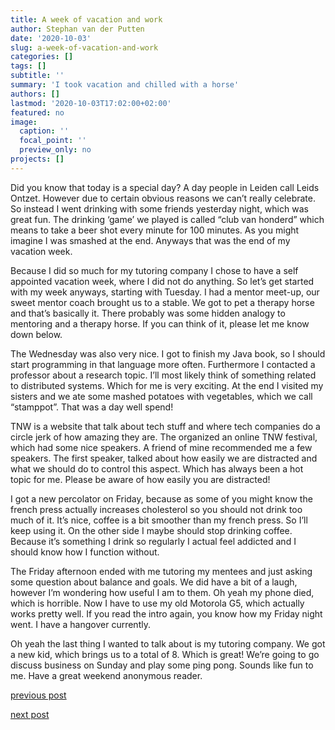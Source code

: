 ```yaml
---
title: A week of vacation and work
author: Stephan van der Putten
date: '2020-10-03'
slug: a-week-of-vacation-and-work
categories: []
tags: []
subtitle: ''
summary: 'I took vacation and chilled with a horse'
authors: []
lastmod: '2020-10-03T17:02:00+02:00'
featured: no
image:
  caption: ''
  focal_point: ''
  preview_only: no
projects: []
---
```


Did you know that today is a special day? A day people in Leiden call Leids Ontzet. However due to certain obvious reasons we can't really celebrate. So instead I went drinking with some friends yesterday night, which was great fun. The drinking 'game' we played is called "club van honderd" which means to take a beer shot every minute for 100 minutes. As you might imagine I was smashed at the end. Anyways that was the end of my vacation week.

Because I did so much for my tutoring company I chose to have a self appointed vacation week, where I did not do anything. So let's get started with my week anyways, starting with Tuesday. I had a mentor meet-up, our sweet mentor coach brought us to a stable. We got to pet a therapy horse and that's basically it. There probably was some hidden analogy to mentoring and a therapy horse. If you can think of it, please let me know down below.

The Wednesday was also very nice. I got to finish my Java book, so I should start programming in that language more often. Furthermore I contacted a professor about a research topic. I'll most likely think of something related to distributed systems. Which for me is very exciting. At the end I visited my sisters and we ate some mashed potatoes with vegetables, which we call "stamppot". That was a day well spend!

TNW is a website that talk about tech stuff and where tech companies do a circle jerk of how amazing they are. The organized an online TNW festival, which had some nice speakers. A friend of mine recommended me a few speakers. The first speaker, talked about how easily we are distracted and what we should do to control this aspect. Which has always been a hot topic for me. Please be aware of how easily you are distracted!

I got a new percolator on Friday, because as some of you might know the french press actually increases cholesterol so you should not drink too much of it. It's nice, coffee is a bit smoother than my french press. So I'll keep using it. On the other side I maybe should stop drinking coffee. Because it's something I drink so regularly I actual feel addicted and I should know how I function without.

The Friday afternoon ended with me tutoring my mentees and just asking some question about balance and goals. We did have a bit of a laugh, however I'm wondering how useful I am to them. Oh yeah my phone died, which is horrible. Now I have to use my old Motorola G5, which actually works pretty well. If you read the intro again, you know how my Friday night went. I have a hangover currently.

Oh yeah the last thing I wanted to talk about is my tutoring company. We got a new kid, which brings us to a total of 8. Which is great! We're going to go discuss business on Sunday and play some ping pong. Sounds like fun to me. Have a great weekend anonymous reader.

[previous post](/2020/09/26/beginning-and-end)

[next post](/2020/10/10/sound-of-silence)
